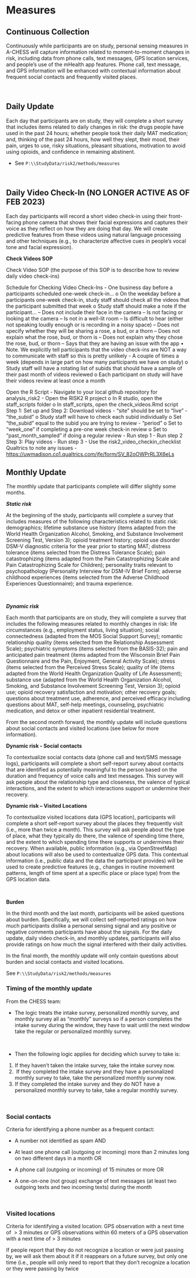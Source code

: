 # Measures

## Continuous Collection

Continuously while participants are on study, personal sensing measures
in A-CHESS will capture information related to moment-to-moment changes
in risk, including data from phone calls, text messages, GPS location
services, and people's use of the mHealth app features. Phone call, text
message, and GPS information will be enhanced with contextual
information about frequent social contacts and frequently visited
places.

 

## Daily Update

Each day that participants are on study, they will complete a short
survey that includes items related to daily changes in risk: the drugs
people have used in the past 24 hours; whether people took their daily
MAT medication; and, thinking of the past 24 hours, how well they slept,
their mood, their pain, urges to use, risky situations, pleasant
situations, motivation to avoid using opioids, and confidence in
remaining abstinent.

-   See `P:\\StudyData/risk2/methods/measures`

 

## Daily Video Check-In (NO LONGER ACTIVE AS OF FEB 2023)

Each day participants will record a short video check-in using their
front-facing phone camera that shows their facial expressions and
captures their voice as they reflect on how they are doing that day. We
will create predictive features from these videos using natural language
processing and other techniques (e.g., to characterize affective cues in
people's vocal tone and facial expression).


**Check Videos SOP**

Check Video SOP (the purpose of this SOP is to describe how to review
daily video check-ins)

Schedule for Checking Video Check-Ins - One business day before a
participants scheduled one-week check-in... o On the weekday before a
participants one-week check-in, study staff should check all the videos
that the participant submitted that week o Study staff should make a
note if the participant... -- Does not include their face in the camera
-- Is not facing or looking at the camera -- Is not in a well-lit room
-- Is difficult to hear (either not speaking loudly enough or is
recording in a noisy space) -- Does not specify whether they will be
sharing a rose, a bud, or a thorn -- Does not explain what the rose,
bud, or thorn is -- Does not explain why they chose the rose, bud, or
thorn -- Says that they are having an issue with the app • Note. We
explicitly tell participants that the video check-ins are NOT a way to
communicate with staff so this is pretty unlikely - A couple of times a
week (depends in large part on how many participants we have on study) o
Study staff will have a rotating list of subids that should have a
sample of their past month of videos reviewed o Each participant on
study will have their videos review at least once a month

Open the R Script - Navigate to your local github repository for
analysis_risk2 - Open the RISK2 R project o In R studio, open the
staff_scripts folder o In staff_scripts, open the check_videos.Rmd
script Step 1: Set up and Step 2: Download videos - "site" should be set
to "live" - "the_subid" o Study staff will have to check each subid
individually o Set "the_subid" equal to the subid you are trying to
review - "period" o Set to "week_one" if completing a pre-one week
check-in review o Set to "past_month_sampled" if doing a regular
review - Run step 1 - Run step 2 Step 3: Play videos - Run step 3 - Use
the risk2_video_checkin_checklist Qualtrics to note any issues -
<https://uwmadison.co1.qualtrics.com/jfe/form/SV_82oOWPrRL3X6eLs>

## Monthly Update

The monthly update that participants complete will differ slightly some
months.

***Static risk***

At the beginning of the study, participants will complete a survey that
includes measures of the following characteristics related to static
risk: demographics; lifetime substance use history (items adapted from
the World Health Organization Alcohol, Smoking, and Substance
Involvement Screening Test, Version 3); opioid treatment history; opioid
use disorder DSM-V diagnostic criteria for the year prior to starting
MAT; distress tolerance (items selected from the Distress Tolerance
Scale); pain catastrophizing (items adapted from the Pain
Catastrophizing Scale and Pain Catastrophizing Scale for Children);
personality traits relevant to psychopathology (Personality Interview
for DSM-IV Brief Form); adverse childhood experiences (items selected
from the Adverse Childhood Experiences Questionnaire); and trauma
experience.

 

***Dynamic risk***

Each month that participants are on study, they will complete a survey
that includes the following measures related to monthly changes in risk:
life circumstances (e.g., employment status, living situation); social
connectedness (adapted from the MOS Social Support Survey); romantic
relationship quality (items selected from the Relationship Assessment
Scale); psychiatric symptoms (items selected from the BASIS-32); pain
and anticipated pain treatment (items adapted from the Wisconsin Brief
Pain Questionnaire and the Pain, Enjoyment, General Activity Scale);
stress (items selected from the Perceived Stress Scale); quality of life
(items adapted from the World Health Organization Quality of Life
Assessment); substance use (adapted from the World Health Organization
Alcohol, Smoking, and Substance Involvement Screening Test, Version 3);
opioid use; opioid recovery satisfaction and motivation; other recovery
goals; questions about treatment use, adherence, and perceived efficacy
including questions about MAT, self-help meetings, counseling,
psychiatric medication, and detox or other inpatient residential
treatment.

From the second month forward, the monthly update will include questions
about social contacts and visited locations (see below for more
information).


**Dynamic risk - Social contacts**

To contextualize social contacts data (phone call and text/SMS message
logs), participants will complete a short self-report survey about
contacts that are identified as potentially meaningful to the person
based on the duration and frequency of voice calls and text messages.
This survey will ask people about the relationship type and closeness,
the valence of typical interactions, and the extent to which
interactions support or undermine their recovery.

**Dynamic risk -- Visited Locations**

To contextualize visited locations data (GPS location), participants
will complete a short self-report survey about the places they
frequently visit (i.e., more than twice a month). This survey will ask
people about the type of place, what they typically do there, the
valence of spending time there, and the extent to which spending time
there supports or undermines their recovery. When available, public
information (e.g., via OpenStreetMap) about locations will also be used
to contextualize GPS data. This contextual information (i.e., public
data and the data the participant provides) will be used to create
predictive features (e.g., changes in routine movement patterns, length
of time spent at a specific place or place type) from the GPS location
data.

 

**Burden**

In the third month and the last month, participants will be asked
questions about burden. Specifically, we will collect self-reported
ratings on how much participants dislike a personal sensing signal and
any positive or negative comments participants have about the signals.
For the daily update, daily video check-in, and monthly updates,
participants will also provide ratings on how much the signal interfered
with their daily activities.

In the final month, the monthly update will only contain questions about
burden and social contacts and visited locations.

See `P:\\StudyData/risk2/methods/measures`

### Timing of the monthly update

From the CHESS team:

-   The logic treats the intake survey, personalized monthly survey, and
    monthly survey all as "monthly" surveys so if a person completes the
    intake survey during the window, they have to wait until the next
    window take the regular or personalized monthly survey.

 

-   Then the following logic applies for deciding which survey to take
    is:

1.  If they haven't taken the intake survey, take the intake survey now.
2.   If they completed the intake survey and they have a personalized
    monthly survey to take, take the personalized monthly survey now.
3.  If they completed the intake survey and they do NOT have a
    personalized monthly survey to take, take a regular monthly survey.

 

### Social contacts

Criteria for identifying a phone number as a frequent contact:

-   A number not identified as spam AND

-   At least one phone call (outgoing or incoming) more than 2 minutes
    long on two different days in a month OR

-   A phone call (outgoing or incoming) of 15 minutes or more OR

-   A one-on-one (not group) exchange of text messages (at least two
    outgoing texts and two incoming texts) during the month

 

### Visited locations

Criteria for identifying a visited location: GPS observation with a next
time of  \> 3 minutes or GPS observations within 60 meters of a GPS
observation with a next time of \> 3 minutes

If people report that they do not recognize a location or were just
passing by, we will ask them about it if it reappears on a future
survey, but only one time (i.e., people will only need to report that
they don't recognize a location or they were passing by twice


